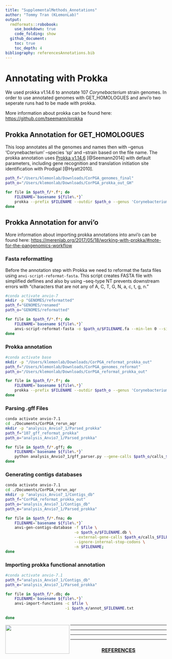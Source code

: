 ```yaml
---
title: "SupplementalMethods_Annotations"
author: "Tommy Tran (KLemonLab)"
output:
  rmdformats::robobook:
    use_bookdown: true
    code_folding: show
  github_document:
    toc: true
    toc_depth: 4
bibliography: referencesAnnotations.bib
---
```


# Annotating with Prokka

We used prokka v1.14.6 to annotate 107 *Corynebacterium* strain genomes. In order to use annotated genomes with GET_HOMOLOGUES and anvi'o two seperate runs had to be made with prokka.

More information about prokka can be found here: <https://github.com/tseemann/prokka>

## Prokka Annotation for GET_HOMOLOGUES

This loop annotates all the genomes and names then with --genus 'Corynebacterium' --species 'sp' and --strain based on the file name. The prokka annotation uses [Prokka v1.14.6](https://github.com/tseemann/prokka/releases/tag/v1.14.6) [@Seemann2014] with default parameters, including gene recognition and translation initiation site identification with Prodigal [@Hyatt2010].

```bash
path_f="/Users/klemonlab/Downloads/CorPGA_genomes_final"
path_o="/Users/klemonlab/Downloads/CorPGA_prokka_out_GH"

for file in $path_f/*.f*; do
    FILENAME=`basename ${file%.*}`
    prokka --prefix $FILENAME --outdir $path_o --genus 'Corynebacterium' --species 'sp' --strain $FILENAME --centre X --compliant --cpus 0 --force $file; 
done
```

## Prokka Annotation for anvi'o

More information about importing prokka annotations into anvi'o can be found here: <https://merenlab.org/2017/05/18/working-with-prokka/#note-for-the-pangenomics-workflow>

### Fasta reformatting

Before the annotation step with Prokka we need to reformat the fasta files using `anvi-script-reformat-fasta`. This script creates FASTA file with simplified deflines and also by using --seq-type NT prevents downstream errors with "characters that are not any of A, C, T, G, N, a, c, t, g, n."

```bash
#conda activate anvio-7
mkdir -p "GENOMES/reformatted"
path_f="GENOMES/renamed"
path_o="GENOMES/reformatted"

for file in $path_f/*.f*; do
    FILENAME=`basename ${file%.*}`
    anvi-script-reformat-fasta -o $path_o/$FILENAME.fa --min-len 0 --simplify-names $file --seq-type NT; 
done
```

### Prokka annotation

```bash
#conda activate base
mkdir -p "/Users/klemonlab/Downloads/CorPGA_reformat_prokka_out"
path_f="/Users/klemonlab/Downloads/CorPGA_genomes_reformat"
path_o="/Users/klemonlab/Downloads/CorPGA_reformat_prokka_out"

for file in $path_f/*.f*; do
    FILENAME=`basename ${file%.*}`
    prokka --prefix $FILENAME --outdir $path_o --genus 'Corynebacterium' --species 'sp' --strain $FILENAME --cpus 0 --force $file;
done
```

### Parsing .gff Files

```bash
conda activate anvio-7.1
cd ./Documents/CorPGA_rerun_aqr
mkdir -p "analysis_Anvio7_1/Parsed_prokka"
path_f="107_gff_reformat_prokka"
path_o="analysis_Anvio7_1/Parsed_prokka"

for file in $path_f/*.gff; do
    FILENAME=`basename ${file%.*}`
    python analysis_Anvio7_1/gff_parser.py --gene-calls $path_o/calls_$FILENAME.txt --annotation $path_o/annot_$FILENAME.txt $file;
done
```

### Generating contigs databases

```bash
conda activate anvio-7.1
cd ./Documents/CorPGA_rerun_aqr
mkdir -p "analysis_Anvio7_1/Contigs_db"
path_f="CorPGA_reformat_prokka_out"
path_o="analysis_Anvio7_1/Contigs_db"
path_e="analysis_Anvio7_1/Parsed_prokka"

for file in $path_f/*.fna; do
    FILENAME=`basename ${file%.*}`
    anvi-gen-contigs-database -f $file \
                              -o $path_o/$FILENAME.db \
                              --external-gene-calls $path_e/calls_$FILENAME.txt \
                              --ignore-internal-stop-codons \
                              -n $FILENAME;
done
```

### Importing prokka functional annotation

```bash
#conda activate anvio-7.1
path_f="analysis_Anvio7_1/Contigs_db"
path_e="analysis_Anvio7_1/Parsed_prokka"

for file in $path_f/*.db; do
    FILENAME=`basename ${file%.*}`
    anvi-import-functions -c $file \
                          -i $path_e/annot_$FILENAME.txt
      
done
```

<img src="images/Department-of-Molecular-Virology-&amp;-Microbiologyy-Horz-GRAY.png" align="left" width="200" height="90"/>

------------------------------------------------------------------------

------------------------------------------------------------------------

------------------------------------------------------------------------

------------------------------------------------------------------------

<center>

<h3>[REFERENCES]{.underline}</h3>

</center>
